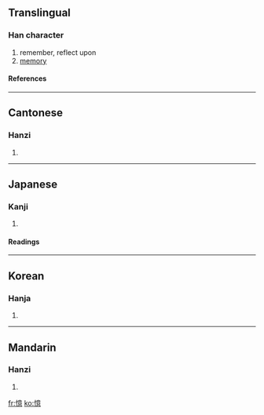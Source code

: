 {{see|忆}}

==Translingual==
===Han character===
{{Han char|rn=61|rad=心|as=13|sn=16|four=9003<sub>6</sub>|canj=心卜廿心 (PYTP)}}
# remember, reflect upon
# [[memory]]
====References====
{{Han ref|kx=0404.330|dkj=11295|dj=0744.270|hdz=42362.130|uh=61B6|ud=25014|bh=BED0|bd=48848}}

----
==Cantonese==
===Hanzi===
{{yue-hanzi|jyut=|y=yik1}}
# {{defn|Cantonese}}

----
==Japanese==
===Kanji===
{{ja-kanji|grade=|rs=心13}}
# {{defn|Japanese}} 
====Readings====
{{ja-readings|on=[[おく]] (oku)|kun=[[おぼえる]] (oboeru), [[おもう]] (omou)}}

----
==Korean==
===Hanja===
{{ko-hanja|hangeul=억|eumhun=|rv=eok|mr=ŏk|y=ek}}
# {{defn|Korean}}

----
==Mandarin==
===Hanzi===
{{cmn-hanzi|sim=忆|pin=[[yì]] (yi4)|wg=i<sup>4</sup>}}
# {{defn|Mandarin}}

[[fr:憶]]
[[ko:憶]]